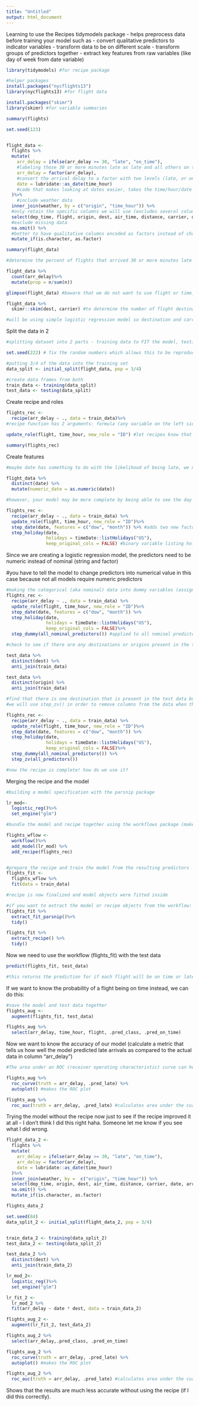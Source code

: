 ```yaml
---
title: "Untitled"
output: html_document
---
```


Learning to use the Recipes tidymodels package
- helps preprocess data before training your model such as 
    - convert qualitative predictors to indicator variables
    - transform data to be on different scale 
    - transform groups of predictors together
    - extract key features from raw variables (like day of week from date variable)

```r
library(tidymodels) #for recipe package

#helper packages
install.packages("nycflights13")
library(nycflights13) #for flight data

install.packages("skimr")
library(skimr) #for variable summaries
```

```r
summary(flights)
```


```r
set.seed(123)


flight_data <- 
  flights %>%
  mutate(
    arr_delay = ifelse(arr_delay >= 30, "late", "on_time"),
    #labeling those 30 or more minutes late as late and all others on time
    arr_delay = factor(arr_delay),
    #convert the arrival delay to a factor with two levels (late, or on time)
    date = lubridate::as_date(time_hour)
    #code that makes looking at dates easier, takes the time/hour/date data from the original data set and changes it to only the date
  )%>%
    #include weather data 
  inner_join(weather, by = c("origin", "time_hour")) %>%
  #only retain the specific columns we will use (excludes several columns)
  select(dep_time, flight, origin, dest, air_time, distance, carrier, date, arr_delay, time_hour) %>%
  #exclude missing data
  na.omit() %>% 
  #better to have qualitative columns encoded as factors instead of character strings - factors use values and character strings use letters
  mutate_if(is.character, as.factor)
```

```r
summary(flight_data)
```


```r
#determine the percent of flights that arrived 30 or more minutes late

flight_data %>%
  count(arr_delay)%>%
  mutate(prop = n/sum(n))

```

```r
glimpse(flight_data) #beware that we do not want to use flight or time_hour as a predictor in our model 
```


```r
flight_data %>% 
  skimr::skim(dest, carrier) #to determine the number of flight destinations and the number of distinct carriers (brands like Delta etc) - skim is an alternate to summary 

#will be using simple logistic regression model so destination and carrier will be converted to dummy variables - set of artificial numbers that represent categorical data (like using binary code to represent the days of the week)
```


Split the data in 2 
```r
#splitting dataset into 2 parts - training data to FIT the model, testing data to measure model performance

set.seed(222) # fix the random numbers which allows this to be reproducible

#putting 3/4 of the data into the training set 
data_split <- initial_split(flight_data, pop = 3/4)

#create data frames from both 
train_data <- training(data_split)
test_data <- testing(data_split) 
```


Create recipe and roles
```r
flights_rec <- 
  recipe(arr_delay ~ ., data = train_data)%>%
#recipe function has 2 arguments: formula (any variable on the left side of the ~ would be considered the model outcome (aka arr_delay). on the right side would be the predictors or you can use the dot to indicate all other variables as predictors) - OR data (recipe is associated with the data set used to create the model, usually used for the training set which is why data is train_data here)

update_role(flight, time_hour, new_role = "ID") #let recipes know that flight and time_hour are variables with a custom role called "ID" - tells the recipe to keep these two variables but not use them as outcomes or predictors in the model - "ID" can be replaced with "predictor" or "outcome" to change the role in the model

summary(flights_rec)

```

Create features
```r
#maybe date has something to do with the likelihood of being late, we need to change date into a numeric value

flight_data %>% 
  distinct(date) %>% 
  mutate(numeric_date = as.numeric(date))

```


```r
#however, your model may be more complete by being able to see the day of the week, the month, and whether or not the date corresponds to a holiday 

flights_rec <- 
  recipe(arr_delay ~ ., data = train_data) %>%
  update_role(flight, time_hour, new_role = "ID")%>%
  step_date(date, features = c("dow", "month")) %>% #adds two new factor columns, day of the week and the month 
  step_holiday(date, 
               holidays = timeDate::listHolidays("US"),
               keep_original_cols = FALSE) #binary variable listing holiday or not - the keep_original_cols means we are removing the original                date variable since we no longer need it in the  model

```


Since we are creating a logistic regression model, the predictors need to be numeric instead of nominal (string and factor)

#you have to tell the model to change predictors into numerical value in this case because not all models require numeric predictors 

```r
#making the categorical (aka nominal) data into dummy variables (assign binary values to each)
flights_rec <- 
  recipe(arr_delay ~ ., data = train_data) %>%
  update_role(flight, time_hour, new_role = "ID")%>%
  step_date(date, features = c("dow", "month")) %>% 
  step_holiday(date, 
               holidays = timeDate::listHolidays("US"),
               keep_original_cols = FALSE)%>%
  step_dummy(all_nominal_predictors()) #applied to all nominal predictors instead of isolation an individual variable (selects the origin, dest, and carrier, date_dow, and date_month)


```

```r
#check to see if there are any destinations or origins present in the test set and not the training set

test_data %>%
  distinct(dest) %>%
  anti_join(train_data)

test_data %>%
  distinct(origin) %>%
  anti_join(train_data)

#find that there is one destination that is present in the test data but not the training data, and no origins
#we will use step_zv() in order to remove columns from the data when the training set have a single value. needs to be added AFTER step_dummy
```


```r
flights_rec <- 
  recipe(arr_delay ~ ., data = train_data) %>%
  update_role(flight, time_hour, new_role = "ID")%>%
  step_date(date, features = c("dow", "month")) %>% 
  step_holiday(date, 
               holidays = timeDate::listHolidays("US"),
               keep_original_cols = FALSE)%>%
  step_dummy(all_nominal_predictors()) %>%
  step_zv(all_predictors())

#now the recipe is complete! how do we use it? 
```


Merging the recipe and the model 

```r
#building a model specification with the parsnip package

lr_mod<- 
  logistic_reg()%>%
  set_engine("glm")

#bundle the model and recipe together using the workflows package (makes it easier to train and test workflows)

flights_wflow <-
  workflow()%>%
  add_model(lr_mod) %>%
  add_recipe(flights_rec)


#prepare the recipe and train the model from the resulting predictors 
flights_fit <-
  flights_wflow %>%
  fit(data = train_data)

#recipe is now finalized and model objects were fitted inside 

```

```r

#if you want to extract the model or recipe objects from the workflow: 
flights_fit %>% 
  extract_fit_parsnip()%>%
  tidy()

flights_fit %>%
  extract_recipe() %>%
  tidy()
```


Now we need to use the workflow (flights_fit) with the test data 
```r
predict(flights_fit, test_data)

#this returns the prediction for if each flight will be on time or late (by 30 mins or more)
```


If we want to know the probability of a flight being on time instead, we can do this: 
```r
#save the model and test data together
flights_aug <- 
  augment(flights_fit, test_data)

flights_aug %>% 
  select(arr_delay, time_hour, flight, .pred_class, .pred_on_time)
```


Now we want to know the accuracy of our model (calculate a metric that tells us how well the model predicted late arrivals as compared to the actual data in column "arr_delay")

```r
#The area under an ROC (receiver operating characteristic) curve can help us determine this - frequently used method to evaluate the performance of binary algorithms

flights_aug %>%
  roc_curve(truth = arr_delay, .pred_late) %>%
  autoplot() #makes the ROC plot

flights_aug %>%
  roc_auc(truth = arr_delay, .pred_late) #calculates area under the curve
```













Trying the model without the recipe now just to see if the recipe improved it at all - I don't think I did this right haha. Someone let me know if you see what I did wrong. 

```r
flight_data_2 <- 
  flights %>%
  mutate(
    arr_delay = ifelse(arr_delay >= 30, "late", "on_time"),
    arr_delay = factor(arr_delay),
    date = lubridate::as_date(time_hour)
  )%>%
  inner_join(weather, by =  c("origin", "time_hour")) %>%
  select(dep_time, origin, dest, air_time, distance, carrier, date, arr_delay) %>%
  na.omit() %>% 
  mutate_if(is.character, as.factor)

flights_data_2
```


```r
set.seed(84) 
data_split_2 <- initial_split(flight_data_2, pop = 3/4)


train_data_2 <- training(data_split_2)
test_data_2 <- testing(data_split_2) 

test_data_2 %>%
  distinct(dest) %>%
  anti_join(train_data_2)

```

```r
lr_mod_2<- 
  logistic_reg()%>%
  set_engine("glm")

lr_fit_2 <-
  lr_mod_2 %>%
  fit(arr_delay ~ date * dest, data = train_data_2)

```


```r
flights_aug_2 <- 
  augment(lr_fit_2, test_data_2)

flights_aug_2 %>% 
  select(arr_delay,.pred_class, .pred_on_time)
```


```r
flights_aug_2 %>%
  roc_curve(truth = arr_delay, .pred_late) %>%
  autoplot() #makes the ROC plot

flights_aug_2 %>%
  roc_auc(truth = arr_delay, .pred_late) #calculates area under the curve
```

Shows that the results are much less accurate without using the recipe (if I did this correctly).





